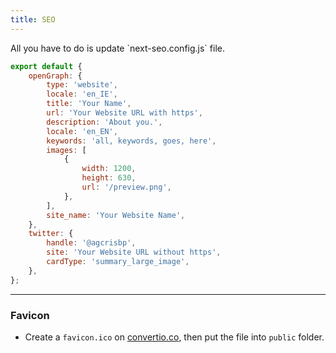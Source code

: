 ```yaml
---
title: SEO
---
```


<Callout type="info">
All you have to do is update `next-seo.config.js` file.
</Callout>

```js filename="next-seo.config.js" showLineNumbers
export default {
    openGraph: {
        type: 'website',
        locale: 'en_IE',
        title: 'Your Name',
        url: 'Your Website URL with https',
        description: 'About you.',
        locale: 'en_EN',
        keywords: 'all, keywords, goes, here',
        images: [
            {
                width: 1200,
                height: 630,
                url: '/preview.png',
            },
        ],
        site_name: 'Your Website Name',
    },
    twitter: {
        handle: '@agcrisbp',
        site: 'Your Website URL without https',
        cardType: 'summary_large_image',
    },
};
```

---
### Favicon
- Create a `favicon.ico` on [convertio.co](https://convertio.co), then put the file into `public` folder.